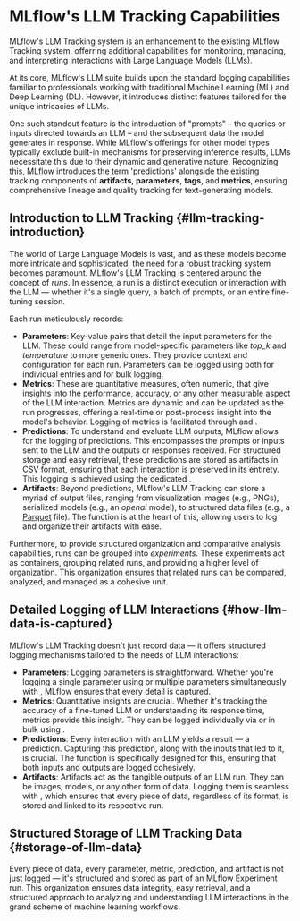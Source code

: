 
# MLflow's LLM Tracking Capabilities

MLflow's LLM Tracking system is an enhancement to the existing MLflow Tracking system, offerring additional capabilities for monitoring,
managing, and interpreting interactions with Large Language Models (LLMs).

At its core, MLflow's LLM suite builds upon the standard logging capabilities familiar to professionals working with traditional
Machine Learning (ML) and Deep Learning (DL). However, it introduces distinct features tailored for the unique intricacies of LLMs.

One such standout feature is the introduction of "prompts" – the queries or inputs directed towards an LLM – and the subsequent data
the model generates in response. While MLflow's offerings for other model types typically exclude built-in mechanisms for preserving
inference results, LLMs necessitate this due to their dynamic and generative nature. Recognizing this, MLflow introduces the term
'predictions' alongside the existing tracking components of **artifacts**, **parameters**, **tags**, and **metrics**, ensuring comprehensive
lineage and quality tracking for text-generating models.

## Introduction to LLM Tracking \{#llm-tracking-introduction}

The world of Large Language Models is vast, and as these models become more intricate and sophisticated, the need for a robust
tracking system becomes paramount. MLflow's LLM Tracking is centered around the concept of _runs_. In essence, a run is a
distinct execution or interaction with the LLM — whether it's a single query, a batch of prompts, or an entire fine-tuning session.

Each run meticulously records:

- **Parameters**: Key-value pairs that detail the input parameters for the LLM. These could range from model-specific parameters like _top_k_ and _temperature_
  to more generic ones. They provide context and configuration for each run. Parameters can be logged using both <APILink fn="mlflow.log_param" />
  for individual entries and <APILink fn="mlflow.log_params" /> for bulk logging.
- **Metrics**: These are quantitative measures, often numeric, that give insights into the performance, accuracy, or any other measurable aspect of the LLM interaction.
  Metrics are dynamic and can be updated as the run progresses, offering a real-time or post-process insight into the model's behavior. Logging of metrics is facilitated
  through <APILink fn="mlflow.log_metric" /> and <APILink fn="mlflow.log_metrics" />.
- **Predictions**: To understand and evaluate LLM outputs, MLflow allows for the logging of predictions. This encompasses the prompts or inputs sent to the LLM and
  the outputs or responses received. For structured storage and easy retrieval, these predictions are stored as artifacts in CSV format, ensuring that each interaction
  is preserved in its entirety. This logging is achieved using the dedicated <APILink fn="mlflow.log_table" />.
- **Artifacts**: Beyond predictions, MLflow's LLM Tracking can store a myriad of output files, ranging from visualization images (e.g., PNGs), serialized models
  (e.g., an _openai_ model), to structured data files (e.g., a [Parquet](https://parquet.apache.org) file). The <APILink fn="mlflow.log_artifact" /> function is
  at the heart of this, allowing users to log and organize their artifacts with ease.

Furthermore, to provide structured organization and comparative analysis capabilities, runs can be grouped into _experiments_.
These experiments act as containers, grouping related runs, and providing a higher level of organization. This organization ensures
that related runs can be compared, analyzed, and managed as a cohesive unit.

## Detailed Logging of LLM Interactions \{#how-llm-data-is-captured}

MLflow's LLM Tracking doesn't just record data — it offers structured logging mechanisms tailored to the needs of LLM interactions:

- **Parameters**: Logging parameters is straightforward. Whether you're logging a single parameter using <APILink fn="mlflow.log_param" /> or multiple parameters simultaneously with <APILink fn="mlflow.log_params" />, MLflow ensures that every detail is captured.
- **Metrics**: Quantitative insights are crucial. Whether it's tracking the accuracy of a fine-tuned LLM or understanding its response time, metrics provide this insight. They can be logged individually via <APILink fn="mlflow.log_metric" /> or in bulk using <APILink fn="mlflow.log_metrics" />.
- **Predictions**: Every interaction with an LLM yields a result — a prediction. Capturing this prediction, along with the inputs that led to it, is crucial. The <APILink fn="mlflow.log_table" /> function is specifically designed for this, ensuring that both inputs and outputs are logged cohesively.
- **Artifacts**: Artifacts act as the tangible outputs of an LLM run. They can be images, models, or any other form of data. Logging them is seamless with <APILink fn="mlflow.log_artifact" />, which ensures that every piece of data, regardless of its format, is stored and linked to its respective run.

## Structured Storage of LLM Tracking Data \{#storage-of-llm-data}

Every piece of data, every parameter, metric, prediction, and artifact is not just logged — it's structured and stored as part of an
MLflow Experiment run. This organization ensures data integrity, easy retrieval, and a structured approach to analyzing and understanding
LLM interactions in the grand scheme of machine learning workflows.
